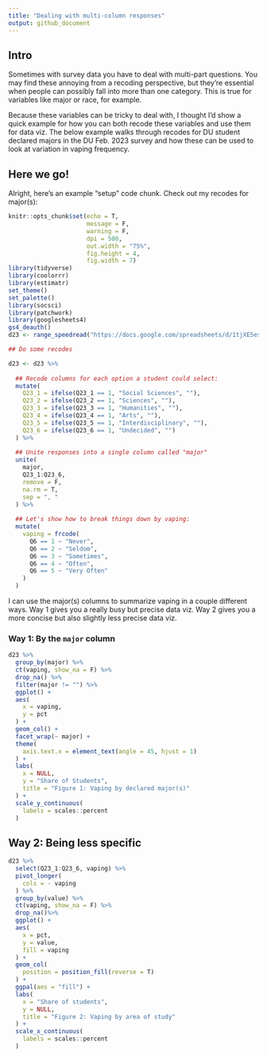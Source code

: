 ```yaml
---
title: "Dealing with multi-column responses"
output: github_document
---
```


## Intro

Sometimes with survey data you have to deal with multi-part questions. You may find these annoying from a recoding perspective, but they're essential when people can possibly fall into more than one category. This is true for variables like major or race, for example. 

Because these variables can be tricky to deal with, I thought I'd show a quick example for how you can both recode these variables and use them for data viz. The below example walks through recodes for DU student declared majors in the DU Feb. 2023 survey and how these can be used to look at variation in vaping frequency.

## Here we go!

Alright, here's an example "setup" code chunk. Check out my recodes for major(s):

```r
knitr::opts_chunk$set(echo = T,
                      message = F,
                      warning = F,
                      dpi = 500,
                      out.width = "75%",
                      fig.height = 4,
                      fig.width = 7)
library(tidyverse)
library(coolorrr)
library(estimatr)
set_theme()
set_palette()
library(socsci)
library(patchwork)
library(googlesheets4)
gs4_deauth()
d23 <- range_speedread("https://docs.google.com/spreadsheets/d/1tjXE5es_6kXC4HNFGlQL_xMJ80DH14nS7wNP-rd3nME/edit?usp=share_link")

## Do some recodes

d23 <- d23 %>%
  
  ## Recode columns for each option a student could select:
  mutate(
    Q23_1 = ifelse(Q23_1 == 1, "Social Sciences", ""),
    Q23_2 = ifelse(Q23_2 == 1, "Sciences", ""),
    Q23_3 = ifelse(Q23_3 == 1, "Humanities", ""),
    Q23_4 = ifelse(Q23_4 == 1, "Arts", ""),
    Q23_5 = ifelse(Q23_5 == 1, "Interdisciplinary", ""),
    Q23_6 = ifelse(Q23_6 == 1, "Undecided", "")
  ) %>%
  
  ## Unite responses into a single column called "major"
  unite(
    major,
    Q23_1:Q23_6,
    remove = F,
    na.rm = T,
    sep = ", "
  ) %>%
  
  ## Let's show how to break things down by vaping:
  mutate(
    vaping = frcode(
      Q6 == 1 ~ "Never",
      Q6 == 2 ~ "Seldom",
      Q6 == 3 ~ "Sometimes",
      Q6 == 4 ~ "Often",
      Q6 == 5 ~ "Very Often"
    )
  )
```


I can use the major(s) columns to summarize vaping in a couple different ways. Way 1 gives you a really busy but precise data viz. Way 2 gives you a more concise but also slightly less precise data viz. 

### Way 1: By the `major` column

```r
d23 %>%
  group_by(major) %>%
  ct(vaping, show_na = F) %>%
  drop_na() %>%
  filter(major != "") %>%
  ggplot() +
  aes(
    x = vaping,
    y = pct
  ) +
  geom_col() +
  facet_wrap(~ major) +
  theme(
    axis.text.x = element_text(angle = 45, hjust = 1)
  ) +
  labs(
    x = NULL,
    y = "Share of Students",
    title = "Figure 1: Vaping by declared major(s)"
  ) +
  scale_y_continuous(
    labels = scales::percent
  )
```

## Way 2: Being less specific

```r
d23 %>%
  select(Q23_1:Q23_6, vaping) %>%
  pivot_longer(
    cols = - vaping
  ) %>%
  group_by(value) %>%
  ct(vaping, show_na = F) %>%
  drop_na()%>%
  ggplot() +
  aes(
    x = pct,
    y = value,
    fill = vaping
  ) +
  geom_col(
    position = position_fill(reverse = T)
  ) +
  ggpal(aes = "fill") +
  labs(
    x = "Share of students",
    y = NULL,
    title = "Figure 2: Vaping by area of study"
  ) +
  scale_x_continuous(
    labels = scales::percent
  )
```

